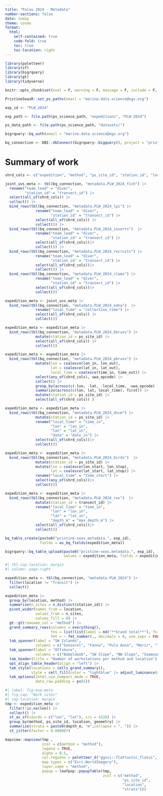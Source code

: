 ```yaml
---
title: "Palau 2024 - Metadata"
number-sections: false
date: today
theme: cosmo
format: 
  html:
    self-contained: true
    code-fold: true
    toc: true
    toc-location: right
---
```


```r
library(paletteer)
library(sf)
library(bigrquery)
library(gt)
library(tidyverse)

knitr::opts_chunk$set(eval = F, warning = F, message = F, include = F, echo = F)

PristineSeasR::set_ps_paths(email = "marine.data.science@ngs.org")

exp_id <- "PLW_2024"

exp_path <- file.path(ps_science_path, "expeditions", "PLW-2024")

ps_data_path <- file.path(ps_science_path, "datasets/")

bigrquery::bq_auth(email = "marine.data.science@ngs.org")

bq_connection <- DBI::dbConnect(bigrquery::bigquery(), project = "pristine-seas")
```

# Summary of work

```r
shrd_cols <- c("expedition", "method", "ps_site_id", "station_id", "location", "date", "local_time", "lat", "lon", "depth_m", "team_lead")

joint_uvs_meta <- tbl(bq_connection, "metadata.PLW_2024_fish") |> 
  rename("team_lead" = "diver",
         "station_id" = "transect_id") |> 
  select(all_of(shrd_cols)) |> 
  collect() |> 
  bind_rows(tbl(bq_connection, "metadata.PLW_2024_lpi") |> 
              rename("team_lead" = "diver",
                     "station_id" = "transect_id") |> 
              select(all_of(shrd_cols)) |> 
              collect()) |> 
  bind_rows(tbl(bq_connection, "metadata.PLW_2024_inverts")  |> 
              rename("team_lead" = "diver",
                     "station_id" = "transect_id") |> 
              select(all_of(shrd_cols))|> 
              collect()) |> 
  bind_rows(tbl(bq_connection, "metadata.PLW_2024_recruits") |> 
              rename("team_lead" = "diver",
                     "station_id" = "transect_id") |> 
              select(all_of(shrd_cols))|> 
              collect()) |> 
  bind_rows(tbl(bq_connection, "metadata.PLW_2024_clams") |> 
              rename("team_lead" = "diver",
                     "station_id" = "transect_id") |> 
              select(all_of(shrd_cols))|> 
              collect())

expedition_meta <- joint_uvs_meta |> 
  bind_rows(tbl(bq_connection, "metadata.PLW_2024_edna")  |> 
              rename("local_time" = "collection_time") |>
              select(all_of(shrd_cols)) |> 
              collect())

expedition_meta <- expedition_meta |> 
  bind_rows(tbl(bq_connection, "metadata.PLW_2024_bbruvs") |> 
              mutate(station_id = ps_site_id) |>
              select(all_of(shrd_cols)) |> 
              collect())

expedition_meta <- expedition_meta |> 
  bind_rows(tbl(bq_connection, "metadata.PLW_2024_pbruvs") |> 
              mutate(lon = coalesce(lon_in, lon_out),
                     lat = coalesce(lat_in, lat_out),
                     local_time = coalesce(time_in, time_out)) |> 
              select(any_of(shrd_cols), uwa_opcode) |> 
              collect() |> 
              group_by(across(c(-lon, -lat, -local_time, -uwa_opcode) )) |> 
              summarize(across(c(lon, lat, local_time), first)) |> 
              mutate(station_id = ps_site_id) |> 
              select(all_of(shrd_cols)) )

expedition_meta <- expedition_meta |> 
  bind_rows(tbl(bq_connection, "metadata.PLW_2024_dscm") |> 
              mutate(station_id = ps_site_id) |> 
              rename("local_time" = "time_in", 
                     "lon" = "lon_in",
                     "lat" = "lat_in",
                     "date" = "date_in") |> 
              select(all_of(shrd_cols))|> 
              collect()) 

expedition_meta <- expedition_meta |> 
  bind_rows(tbl(bq_connection, "metadata.PLW_2024_birds")  |> 
              mutate(station_id = ps_site_id) |> 
              mutate(lon = coalesce(lon_start, lon_stop),
                     lat = coalesce(lat_start, lat_stop)) |> 
              rename("local_time" = "time_start") |> 
              select(any_of(shrd_cols))|> 
              collect()) 

expedition_meta <- expedition_meta |> 
  bind_rows(tbl(bq_connection, "metadata.PLW_2024_rov")  |> 
              mutate(station_id = transect_id) |> 
              rename("local_time" = "time_in", 
                     "lon" = "lon_in",
                     "lat" = "lat_in",
                     "depth_m" = "max_depth_m") |> 
              select(all_of(shrd_cols))|> 
              collect())

bq_table_create(paste0("pristine-seas.metadata.", exp_id), 
                fields = as_bq_fields(expedition_meta))

bigrquery::bq_table_upload(paste0("pristine-seas.metadata.", exp_id),
                           values = expedition_meta, fields = expedition_meta)
```

```r
#| tbl-cap-location: margin
#| column: page-right

expedition_meta <- tbl(bq_connection, "metadata.PLW_2024") |> 
  filter(location != "Transit") |> 
  collect()

expedition_meta |> 
  group_by(location, method) |> 
  summarize(n_sites = n_distinct(station_id)) |> 
  pivot_wider(names_from = location, 
              values_from = n_sites, 
              values_fill = 0) |> 
  gt::gt(rowname_col = "method") |> 
  grand_summary_rows(columns = everything(),
                     fns = list(list(label = md("**Grand total**"), fn = "sum")),
                     fmt = ~ fmt_number(., decimals = 0, use_seps = FALSE)) |> 
  tab_spanner(label = "SW Islands",
              columns = c("Sonsorol", "Fanna", "Pulo Anna", "Merir", "Tobi", "Helen")) |> 
  tab_spanner(label = "Offshore",
              columns = c("Babeldaob", "SW Slope", "NW Slope", "Seamount A", "Seamount B-N", "Seamount B-C", "Seamount B-S")) |> 
  tab_header(title = "Number of workstations per method and location") |> 
  opt_align_table_header(align = "left") |> 
  tab_style(locations = cells_grand_summary(),
            style = cell_fill(color = "lightblue" |> adjust_luminance(steps = +2))) |> 
  tab_options(ihtml.use_compact_mode = TRUE,
              data_row.padding = px(5)) 
```

```r
#| label: fig-exp-meta
#| fig-cap: "Work sites"
#| cap-location: margin
tmp <- expedition_meta |> 
  filter(!is.na(lon)) |> 
  collect() |> 
  st_as_sf(coords = c("lon", "lat"), crs = 4326) |> 
  group_by(method, ps_site_id, location, geometry) |> 
  summarize(strata = paste0(depth_m, "m",collapse = ", ")) |> 
  st_jitter(factor = 0.000007)

mapview::mapview(tmp ,
                 zcol = c(method = "method"), 
                 legend = TRUE,
                 alpha = 0.5,
                 col.regions = paletteer_d("ggsci::flattastic_flatui", 11),
                 map.types = c("Esri.WorldImagery"),
                 layer.name = "method",
                 popup = leafpop::popupTable(tmp,
                                             zcol = c("method",
                                                      "ps_site_id",
                                                      "location",
                                                      "strata")))
```

